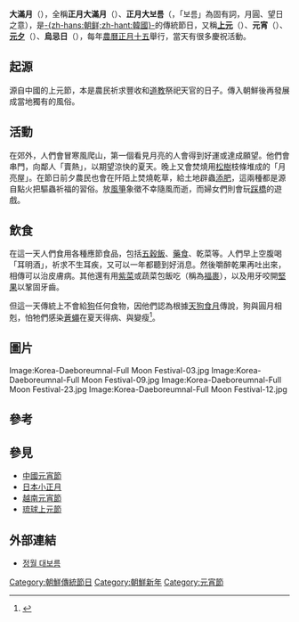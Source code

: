 {{Infobox Korean name
|img=Korea-Daeboreumnal-Full Moon Festival-05.jpg
|caption=月下即將被焚燒的「月亮屋」
|hangul=대보름
|hanja=大보름
|rr=Daeboreum
|mr=Taeborŭm
}}

'''大滿月'''（{{lang-ko|대보름}}），全稱'''正月大滿月'''（{{lang-ko|정월대만월}}）、'''正月大보름'''（{{lang-ko|정월대보름}}，「보름」為固有詞，月圓、望日之意），是[[朝鲜_(稱謂)|-{zh-hans:朝鲜;zh-hant:韓國}-]]的傳統節日，又稱'''[[上元|上元]]'''（{{lang|ko|상원}}）、'''元宵'''（{{lang|ko|원소}}）、'''[[元夕|元夕]]'''（{{lang|ko|원석}}）、'''烏忌日'''（{{lang|ko|오기일}}），每年[[農曆|農曆]][[正月十五|正月十五]]舉行，當天有很多慶祝活動。

==起源==
源自中國的上元節，本是農民祈求豐收和[[道教|道教]]祭祀天官的日子。傳入朝鮮後再發展成當地獨有的風俗。
==活動==
在郊外，人們會冒寒風爬山，第一個看見月亮的人會得到好運或達成願望。他們會串門，向鄰人「賣熱」，以期望涼快的夏天。晚上又會焚燒用[[松樹|松樹]]枝條堆成的「月亮屋」。在節日前夕農民也會在阡陌上焚燒乾草，給土地辟蟲[[肥料|添肥]]，這兩種都是源自點火把驅蟲祈福的習俗。放[[風箏|風箏]]象徵不幸隨風而逝，而婦女們則會玩[[走吉祥橋|踩橋]]的遊戲。

==飲食==
在這一天人們食用各種應節食品，包括[[五穀飯|五穀飯]]、[[藥食|藥食]]、乾菜等。人們早上空腹喝「耳明酒」，祈求不生耳疾，又可以一年都聽到好消息。然後嚼醉乾果再吐出來，相傳可以治皮膚病。其他還有用[[紫菜|紫菜]]或蔬菜包飯吃（稱為[[福裹|福裹]]），以及用牙咬開[[堅果|堅果]]以鞏固牙齒。

但這一天傳統上不會給[[狗|狗]]任何食物，因他們認為根據[[天狗食月|天狗食月]]傳說，狗與圓月相剋，怕牠們感染[[蒼蠅|蒼蠅]]在夏天得病、與變瘦<ref name="韓國的民俗與文化">{{cite book |author=扈貞煥|title=《韓國的民俗與文化》 |date=2002-10|publisher=台灣商務出版社|location=台灣|language=zh-tw|isbn=9570521163}}</ref>。

==圖片==
<gallery>
Image:Korea-Daeboreumnal-Full Moon Festival-03.jpg
Image:Korea-Daeboreumnal-Full Moon Festival-09.jpg
Image:Korea-Daeboreumnal-Full Moon Festival-23.jpg
Image:Korea-Daeboreumnal-Full Moon Festival-12.jpg
</gallery>

==參考==
{{reflist}}

==參見==
*[[中國元宵節|中國元宵節]]
*[[日本小正月|日本小正月]]
*[[越南元宵節|越南元宵節]]
*[[琉球上元節|琉球上元節]]

==外部連結==
*[https://web.archive.org/web/20160304103349/http://kale.com.ne.kr/life-274-1.htm 정월 대보름]
{{汉字文化圈共同传统节日}}

[[Category:朝鮮傳統節日|Category:朝鮮傳統節日]]
[[Category:朝鮮新年|Category:朝鮮新年]]
[[Category:元宵節|Category:元宵節]]